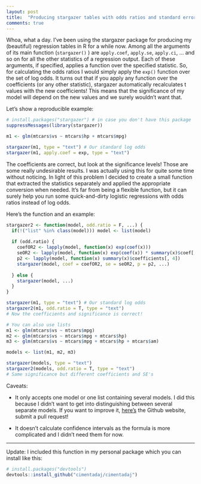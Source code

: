 ```yaml
---
layout: post
title:  "Producing stargazer tables with odds ratios and standard errors in R"
comments: true
---
```


Whoa, what a day. I've been using the stargazer package for producing my (beautiful) regression tables in R for a while now. Among all the arguments of its main function (`stargazer()` ) are `apply.coef`,  `apply.se`,  `apply.ci`, … and so on for all the other statistics of a regression output. Each of these arguments, if specified, applies a function over the specified statistic. So, for calculating the odds ratios I would simply apply the `exp()` function over the set of log odds. It turns out that if you apply any function over the coefficients (or any other statistic), stargazer automatically recalculates t values with the new coefficients! This means that the significance of my model will depend on the new values and we surely wouldn't want that.


Let's show a reproducible example:

```r
# install.packages("stargazer") # in case you don't have this package
suppressMessages(library(stargazer))

m1 <- glm(mtcars$vs ~ mtcars$hp + mtcars$mpg)

stargazer(m1, type = "text") # Our standard log odds
stargazer(m1, apply.coef = exp, type = "text")
```

The coefficients are correct, but look at the significance levels! Those are some really undesirable results. I was actually using this for quite some time without noticing. In light of this problem I decided to create a small function that extracted the statistics separately and applied the appropriate conversion when needed. It's far from being a flexible function, but it can surely help you run some quick-and-dirty logistic regressions with odds ratios instead of log odds.

Here's the function and an example:

```r
stargazer2 <- function(model, odd.ratio = F, ...) {
  if(!("list" %in% class(model))) model <- list(model)
    
  if (odd.ratio) {
    coefOR2 <- lapply(model, function(x) exp(coef(x)))
    seOR2 <- lapply(model, function(x) exp(coef(x)) * summary(x)$coef[, 2])
    p2 <- lapply(model, function(x) summary(x)$coefficients[, 4])
    stargazer(model, coef = coefOR2, se = seOR2, p = p2, ...)
    
  } else {
    stargazer(model, ...)
  }
}

stargazer(m1, type = "text") # Our standard log odds
stargazer2(m1, odd.ratio = T, type = "text") 
# Now the coefficients and significance is correct!
```

```r
# You can also use lists
m1 <- glm(mtcars$vs ~ mtcars$mpg)
m2 <- glm(mtcars$vs ~ mtcars$mpg + mtcars$hp)
m3 <- glm(mtcars$vs ~ mtcars$mpg + mtcars$hp + mtcars$am)

models <- list(m1, m2, m3)

stargazer(models, type = "text")
stargazer2(models, odd.ratio = T, type = "text")
# Same significance but different coefficients and SE's
```

Caveats:

* It only accepts one model or one list containing several models. I did this because I didn't want to get into distinguishing between several separate models. If you want to improve it, [here's](https://github.com/cimentadaj/cimentadaj/blob/master/R/stargazer2.R) the Github website, submit a pull request!

* It doesn't calculate confidence intervals as the formula is more complicated and I didn't need them for now.

---
Update: I included this function in my personal package which you can install like this:
```r
# install.packages("devtools")
devtools::install_github("cimentadaj/cimentadaj")
```
